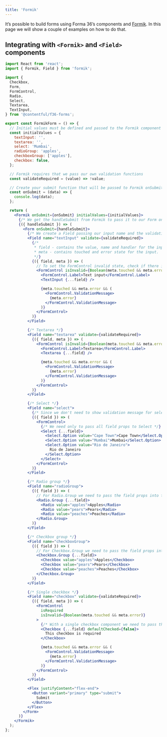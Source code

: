 ```yaml
---
title: 'Formik'
---
```


It’s possible to build forms using Forma 36’s components and [Formik](https://formik.org/).
In this page we will show a couple of examples on how to do that.

## Integrating with `<Formik>` and `<Field>` components

```jsx static=true
import React from 'react';
import { Formik, Field } from 'formik';

import {
  Checkbox,
  Form,
  FormControl,
  Radio,
  Select,
  Textarea,
  TextInput,
} from '@contentful/f36-forms';

export const FormikForm = () => {
  // Initial values must be defined and passed to the Formik component
  const initialValues = {
    textInput: '',
    textarea: '',
    select: 'Mumbai',
    radioGroup: 'apples',
    checkboxGroup: ['apples'],
    checkbox: false,
  };

  // Formik requires that we pass our own validation functions
  const validateRequired = (value) => !value;

  // Create your submit function that will be passed to Formik onSubmit prop
  const onSubmit = (data) => {
    console.log(data);
  };

  return (
    <Formik onSubmit={onSubmit} initialValues={initialValues}>
      {/* We get the handleSubmit from Formik to pass it to our Form onSubmit */}
      {({ handleSubmit }) => (
        <Form onSubmit={handleSubmit}>
          {/* We create a Field passing our input name and the validation function */}
          <Field name="textInput" validate={validateRequired}>
            {/*
             * field - contains the value, name and handler for the input.
             * meta - contains touched and error state for the input.
             */}
            {({ field, meta }) => (
              // To set the FormControl invalid state, check if there is an error related to this input
              <FormControl isInvalid={Boolean(meta.touched && meta.error)}>
                <FormControl.Label>Text input</FormControl.Label>
                <TextInput {...field} />

                {meta.touched && meta.error && (
                  <FormControl.ValidationMessage>
                    {meta.error}
                  </FormControl.ValidationMessage>
                )}
              </FormControl>
            )}
          </Field>

          {/* Textarea */}
          <Field name="textarea" validate={validateRequired}>
            {({ field, meta }) => (
              <FormControl isInvalid={Boolean(meta.touched && meta.error)}>
                <FormControl.Label>Textarea</FormControl.Label>
                <Textarea {...field} />

                {meta.touched && meta.error && (
                  <FormControl.ValidationMessage>
                    {meta.error}
                  </FormControl.ValidationMessage>
                )}
              </FormControl>
            )}
          </Field>

          {/* Select */}
          <Field name="select">
            {/* Since we don't need to show validation message for select we don't need the meta */}
            {({ field }) => (
              <FormControl>
                {/* We need only to pass all field props to Select */}
                <Select {...field}>
                  <Select.Option value="Cape Town">Cape Town</Select.Option>
                  <Select.Option value="Mumbai">Mumbai</Select.Option>
                  <Select.Option value="Rio de Janeiro">
                    Rio de Janeiro
                  </Select.Option>
                </Select>
              </FormControl>
            )}
          </Field>

          {/* Radio group */}
          <Field name="radioGroup">
            {({ field }) => (
              // For Radio.Group we need to pass the field props into the Radio.Group component
              <Radio.Group {...field}>
                <Radio value="apples">Apples</Radio>
                <Radio value="pears">Pears</Radio>
                <Radio value="peaches">Peaches</Radio>
              </Radio.Group>
            )}
          </Field>

          {/* Checkbox group */}
          <Field name="checkboxGroup">
            {({ field }) => (
              // For Checkbox.Group we need to pass the field props into the Checkbox.Group component
              <Checkbox.Group {...field}>
                <Checkbox value="apples">Apples</Checkbox>
                <Checkbox value="pears">Pears</Checkbox>
                <Checkbox value="peaches">Peaches</Checkbox>
              </Checkbox.Group>
            )}
          </Field>

          {/* Single checkbox */}
          <Field name="checkbox" validate={validateRequired}>
            {({ field, meta }) => (
              <FormControl
                isRequired
                isInvalid={Boolean(meta.touched && meta.error)}
              >
                {/* With a single checkbox component we need to pass the field props into the Checkbox */}
                <Checkbox {...field} defaultChecked={false}>
                  This checkbox is required
                </Checkbox>

                {meta.touched && meta.error && (
                  <FormControl.ValidationMessage>
                    {meta.error}
                  </FormControl.ValidationMessage>
                )}
              </FormControl>
            )}
          </Field>

          <Flex justifyContent="flex-end">
            <Button variant="primary" type="submit">
              Submit
            </Button>
          </Flex>
        </Form>
      )}
    </Formik>
  );
};
```
